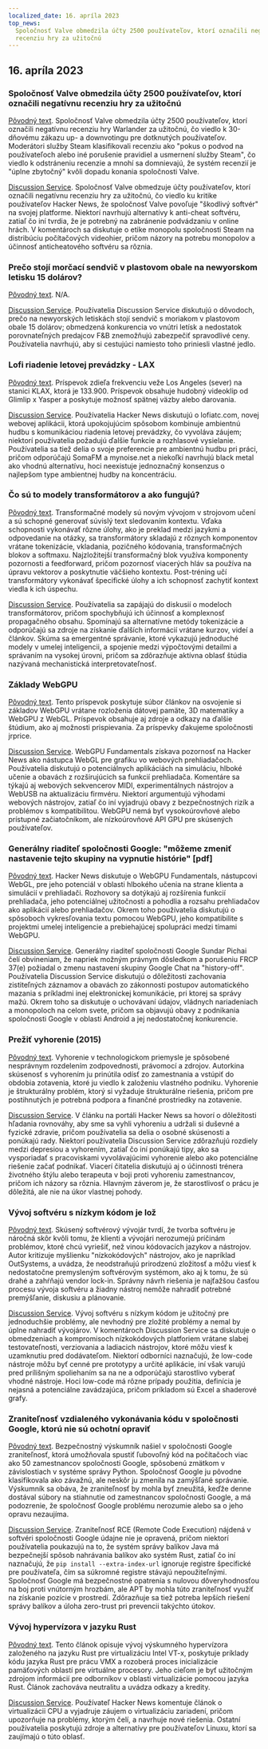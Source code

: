 ```yaml
---
localized_date: 16. apríla 2023
top_news:
  Spoločnosť Valve obmedzila účty 2500 používateľov, ktorí označili negatívnu
  recenziu hry za užitočnú
---
```




<CallToAction />

<Steps>

## 16. apríla 2023

### Spoločnosť Valve obmedzila účty 2500 používateľov, ktorí označili negatívnu recenziu hry za užitočnú

[Pôvodný text](https://tech.slashdot.org/story/23/04/14/175246/valve-restricts-accounts-of-2500-users-who-marked-a-negative-game-review-useful).
Spoločnosť Valve obmedzila účty 2500 používateľov, ktorí označili negatívnu recenziu hry Warlander za užitočnú, čo viedlo k 30-dňovému zákazu up- a downvotingu pre dotknutých používateľov. Moderátori služby Steam klasifikovali recenziu ako "pokus o podvod na používateľoch alebo iné porušenie pravidiel a usmernení služby Steam", čo viedlo k odstráneniu recenzie a mnohí sa domnievajú, že systém recenzií je "úplne zbytočný" kvôli dopadu konania spoločnosti Valve.

[Discussion Service](http://news.ycombinator.com/item?id=35577895).
Spoločnosť Valve obmedzuje účty používateľov, ktorí označili negatívnu recenziu hry za užitočnú, čo viedlo ku kritike používateľov Hacker News, že spoločnosť Valve povoľuje "škodlivý softvér" na svojej platforme. Niektorí navrhujú alternatívy k anti-cheat softvéru, zatiaľ čo iní tvrdia, že je potrebný na zabránenie podvádzaniu v online hrách. V komentároch sa diskutuje o etike monopolu spoločnosti Steam na distribúciu počítačových videohier, pričom názory na potrebu monopolov a účinnosť anticheatového softvéru sa rôznia.

### Prečo stojí morčací sendvič v plastovom obale na newyorskom letisku 15 dolárov?

[Pôvodný text](https://hellgatenyc.com/why-is-airport-turkey-sandwich-expensive).
N/A.

[Discussion Service](http://news.ycombinator.com/item?id=35580847).
Používatelia Discussion Service diskutujú o dôvodoch, prečo na newyorských letiskách stojí sendvič s moriakom v plastovom obale 15 dolárov; obmedzená konkurencia vo vnútri letísk a nedostatok porovnateľných predajcov F&B znemožňujú zabezpečiť spravodlivé ceny. Používatelia navrhujú, aby si cestujúci namiesto toho priniesli vlastné jedlo.

### Lofi riadenie letovej prevádzky - LAX

[Pôvodný text](https://www.lofiatc.com/?icao=KLAX).
Príspevok zdieľa frekvenciu veže Los Angeles (sever) na stanici KLAX, ktorá je 133.900. Príspevok obsahuje hudobný videoklip od Glimlip x Yasper a poskytuje možnosť spätnej väzby alebo darovania.

[Discussion Service](http://news.ycombinator.com/item?id=35583228).
Používatelia Hacker News diskutujú o lofiatc.com, novej webovej aplikácii, ktorá upokojujúcim spôsobom kombinuje ambientnú hudbu s komunikáciou riadenia letovej prevádzky, čo vyvoláva záujem; niektorí používatelia požadujú ďalšie funkcie a rozhlasové vysielanie. Používatelia sa tiež delia o svoje preferencie pre ambientnú hudbu pri práci, pričom odporúčajú SomaFM a mynoise.net a niekoľkí navrhujú black metal ako vhodnú alternatívu, hoci neexistuje jednoznačný konsenzus o najlepšom type ambientnej hudby na koncentráciu.

### Čo sú to modely transformátorov a ako fungujú?

[Pôvodný text](https://txt.cohere.ai/what-are-transformer-models/).
Transformačné modely sú novým vývojom v strojovom učení a sú schopné generovať súvislý text sledovaním kontextu. Vďaka schopnosti vykonávať rôzne úlohy, ako je preklad medzi jazykmi a odpovedanie na otázky, sa transformátory skladajú z rôznych komponentov vrátane tokenizácie, vkladania, pozičného kódovania, transformačných blokov a softmaxu. Najzložitejší transformačný blok využíva komponenty pozornosti a feedforward, pričom pozornosť viacerých hláv sa používa na úpravu vektorov a poskytnutie väčšieho kontextu. Post-tréning učí transformátory vykonávať špecifické úlohy a ich schopnosť zachytiť kontext viedla k ich úspechu.

[Discussion Service](http://news.ycombinator.com/item?id=35576918).
Používatelia sa zapájajú do diskusií o modeloch transformátorov, pričom spochybňujú ich účinnosť a komplexnosť propagačného obsahu. Spomínajú sa alternatívne metódy tokenizácie a odporúčajú sa zdroje na získanie ďalších informácií vrátane kurzov, videí a článkov. Skúma sa emergentné správanie, ktoré vykazujú jednoduché modely v umelej inteligencii, a spojenie medzi výpočtovými detailmi a správaním na vysokej úrovni, pričom sa zdôrazňuje aktívna oblasť štúdia nazývaná mechanistická interpretovateľnosť.

### Základy WebGPU

[Pôvodný text](https://webgpufundamentals.org/).
Tento príspevok poskytuje súbor článkov na osvojenie si základov WebGPU vrátane rozloženia dátovej pamäte, 3D matematiky a WebGPU z WebGL. Príspevok obsahuje aj zdroje a odkazy na ďalšie štúdium, ako aj možnosti prispievania. Za príspevky ďakujeme spoločnosti jrprice.

[Discussion Service](http://news.ycombinator.com/item?id=35579334).
WebGPU Fundamentals získava pozornosť na Hacker News ako nástupca WebGL pre grafiku vo webových prehliadačoch. Používatelia diskutujú o potenciálnych aplikáciách na simuláciu, hlboké učenie a obavách z rozširujúcich sa funkcií prehliadača. Komentáre sa týkajú aj webových sekvencerov MIDI, experimentálnych nástrojov a WebUSB na aktualizáciu firmvéru. Niektorí argumentujú výhodami webových nástrojov, zatiaľ čo iní vyjadrujú obavy z bezpečnostných rizík a problémov s kompatibilitou. WebGPU nemá byť vysokoúrovňové alebo prístupné začiatočníkom, ale nízkoúrovňové API GPU pre skúsených používateľov.

### Generálny riaditeľ spoločnosti Google: "môžeme zmeniť nastavenie tejto skupiny na vypnutie histórie" [pdf]

[Pôvodný text](https://ia601707.us.archive.org/28/items/gov.uscourts.cand.364454/gov.uscourts.cand.364454.385.0.pdf).
Hacker News diskutuje o WebGPU Fundamentals, nástupcovi WebGL, pre jeho potenciál v oblasti hlbokého učenia na strane klienta a simulácií v prehliadači. Rozhovory sa dotýkajú aj rozšírenia funkcií prehliadača, jeho potenciálnej užitočnosti a pohodlia a rozsahu prehliadačov ako aplikácií alebo prehliadačov. Okrem toho používatelia diskutujú o spôsoboch vykresľovania textu pomocou WebGPU, jeho kompatibilite s projektmi umelej inteligencie a prebiehajúcej spolupráci medzi tímami WebGPU.

[Discussion Service](http://news.ycombinator.com/item?id=35585174).
Generálny riaditeľ spoločnosti Google Sundar Pichai čelí obvineniam, že napriek možným právnym dôsledkom a porušeniu FRCP 37(e) požiadal o zmenu nastavení skupiny Google Chat na "history-off". Používatelia Discussion Service diskutujú o dôležitosti zachovania zistiteľných záznamov a obavách zo zákonnosti postupov automatického mazania s príkladmi inej elektronickej komunikácie, pri ktorej sa správy mažú. Okrem toho sa diskutuje o uchovávaní údajov, vládnych nariadeniach a monopoloch na celom svete, pričom sa objavujú obavy z podnikania spoločnosti Google v oblasti Android a jej nedostatočnej konkurencie.

### Prežiť vyhorenie (2015)

[Pôvodný text](https://lifeofaudrey.com/essays/surviving_burnout.html).
Vyhorenie v technologickom priemysle je spôsobené nesprávnym rozdelením zodpovednosti, právomocí a zdrojov. Autorkina skúsenosť s vyhorením ju prinútila odísť zo zamestnania a vstúpiť do obdobia zotavenia, ktoré ju viedlo k založeniu vlastného podniku. Vyhorenie je štrukturálny problém, ktorý si vyžaduje štrukturálne riešenia, pričom pre postihnutých je potrebná podpora a finančné prostriedky na zotavenie.

[Discussion Service](http://news.ycombinator.com/item?id=35577285).
V článku na portáli Hacker News sa hovorí o dôležitosti hľadania rovnováhy, aby sme sa vyhli vyhoreniu a udržali si duševné a fyzické zdravie, pričom používatelia sa delia o osobné skúsenosti a ponúkajú rady. Niektorí používatelia Discussion Service zdôrazňujú rozdiely medzi depresiou a vyhorením, zatiaľ čo iní ponúkajú tipy, ako sa vysporiadať s pracoviskami vyvolávajúcimi vyhorenie alebo ako potenciálne riešenie začať podnikať. Viacerí čitatelia diskutujú aj o účinnosti trénera životného štýlu alebo terapeuta v boji proti vyhoreniu zamestnancov, pričom ich názory sa rôznia. Hlavným záverom je, že starostlivosť o prácu je dôležitá, ale nie na úkor vlastnej pohody.

### Vývoj softvéru s nízkym kódom je lož

[Pôvodný text](https://jaylittle.com/post/view/2023/4/low-code-software-development-is-a-lie).
Skúsený softvérový vývojár tvrdí, že tvorba softvéru je náročná skôr kvôli tomu, že klienti a vývojári nerozumejú príčinám problémov, ktoré chcú vyriešiť, než vinou kódovacích jazykov a nástrojov. Autor kritizuje myšlienku "nízkokódových" nástrojov, ako je napríklad OutSystems, a uvádza, že neodstraňujú prirodzenú zložitosť a môžu viesť k nedostatočne premysleným softvérovým systémom, ako aj k tomu, že sú drahé a zahŕňajú vendor lock-in. Správny návrh riešenia je najťažšou časťou procesu vývoja softvéru a žiadny nástroj nemôže nahradiť potrebné premýšľanie, diskusiu a plánovanie.

[Discussion Service](http://news.ycombinator.com/item?id=35578240).
Vývoj softvéru s nízkym kódom je užitočný pre jednoduchšie problémy, ale nevhodný pre zložité problémy a nemal by úplne nahradiť vývojárov. V komentároch Discussion Service sa diskutuje o obmedzeniach a kompromisoch nízkokódových platforiem vrátane slabej testovateľnosti, verziovania a ladiacich nástrojov, ktoré môžu viesť k uzamknutiu pred dodávateľom. Niektorí odborníci naznačujú, že low-code nástroje môžu byť cenné pre prototypy a určité aplikácie, iní však varujú pred prílišným spoliehaním sa na ne a odporúčajú starostlivo vyberať vhodné nástroje. Hoci low-code má rôzne prípady použitia, definícia je nejasná a potenciálne zavádzajúca, pričom príkladom sú Excel a shaderové grafy.

### Zraniteľnosť vzdialeného vykonávania kódu v spoločnosti Google, ktorú nie sú ochotní opraviť

[Pôvodný text](https://giraffesecurity.dev/posts/google-remote-code-execution/).
Bezpečnostný výskumník našiel v spoločnosti Google zraniteľnosť, ktorá umožňovala spustiť ľubovoľný kód na počítačoch viac ako 50 zamestnancov spoločnosti Google, spôsobenú zmätkom v závislostiach v systéme správy Python. Spoločnosť Google ju pôvodne klasifikovala ako závažnú, ale neskôr ju zmenila na zamýšľané správanie. Výskumník sa obáva, že zraniteľnosť by mohla byť zneužitá, keďže denne dostával súbory na stiahnutie od zamestnancov spoločnosti Google, a má podozrenie, že spoločnosť Google problému nerozumie alebo sa o jeho opravu nezaujíma.

[Discussion Service](http://news.ycombinator.com/item?id=35581532).
Zraniteľnosť RCE (Remote Code Execution) nájdená v softvéri spoločnosti Google údajne nie je opravená, pričom niektorí používatelia poukazujú na to, že systém správy balíkov Java má bezpečnejší spôsob nahrávania balíkov ako systém Rust, zatiaľ čo iní naznačujú, že `pip install --extra-index-url` ignoruje registre špecifické pre používateľa, čím sa súkromné registre stávajú nepoužiteľnými. Spoločnosť Google má bezpečnostné opatrenia s nulovou dôveryhodnosťou na boj proti vnútorným hrozbám, ale APT by mohla túto zraniteľnosť využiť na získanie pozície v prostredí. Zdôrazňuje sa tiež potreba lepších riešení správy balíkov a úloha zero-trust pri prevencii takýchto útokov.

### Vývoj hypervízora v jazyku Rust

[Pôvodný text](https://memn0ps.github.io/hypervisor-development-in-rust-part-1/).
Tento článok opisuje vývoj výskumného hypervízora založeného na jazyku Rust pre virtualizáciu Intel VT-x, poskytuje príklady kódu jazyka Rust pre prácu VMX a rozoberá proces inicializácie pamäťových oblastí pre virtuálne procesory. Jeho cieľom je byť užitočným zdrojom informácií pre odborníkov v oblasti virtualizácie pomocou jazyka Rust. Článok zachováva neutralitu a uvádza odkazy a kredity.

[Discussion Service](http://news.ycombinator.com/item?id=35579876).
Používateľ Hacker News komentuje článok o virtualizácii CPU a vyjadruje záujem o virtualizáciu zariadení, pričom upozorňuje na problémy, ktorým čelí, a navrhuje nové riešenia. Ostatní používatelia poskytujú zdroje a alternatívy pre používateľov Linuxu, ktorí sa zaujímajú o túto oblasť.

</Steps>
